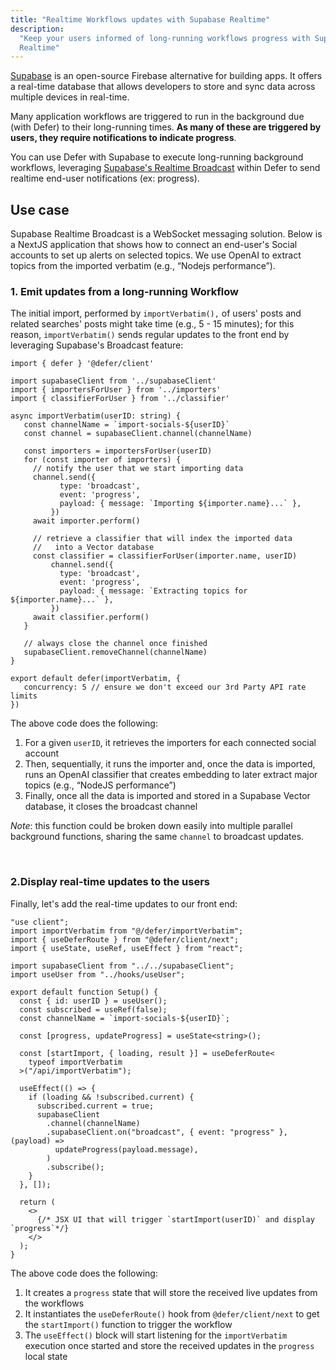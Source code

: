 ```yaml
---
title: "Realtime Workflows updates with Supabase Realtime"
description:
  "Keep your users informed of long-running workflows progress with Supabase
  Realtime"
---
```


[Supabase](https://supabase.com/) is an open-source Firebase alternative for
building apps. It offers a real-time database that allows developers to store
and sync data across multiple devices in real-time.

Many application workflows are triggered to run in the background due (with
Defer) to their long-running times. **As many of these are triggered by users,
they require notifications to indicate progress**.

You can use Defer with Supabase to execute long-running background workflows,
leveraging
[Supabase's Realtime Broadcast](https://www.notion.so/Long-running-workflows-with-Supabase-Realtime-37c3830217284ef5b3adf11e51ee5685?pvs=21)
within Defer to send realtime end-user notifications (ex: progress).

## Use case

Supabase Realtime Broadcast is a WebSocket messaging solution. Below is a NextJS
application that shows how to connect an end-user's Social accounts to set up
alerts on selected topics. We use OpenAI to extract topics from the imported
verbatim (e.g., “Nodejs performance”).

### 1. Emit updates from a long-running Workflow

The initial import, performed by `importVerbatim(),` of users' posts and related
searches' posts might take time (e.g., 5 - 15 minutes); for this reason,
`importVerbatim()` sends regular updates to the front end by leveraging
Supabase's Broadcast feature:

```tsx defer/importSocialMessages.ts
import { defer } '@defer/client'

import supabaseClient from '../supabaseClient'
import { importersForUser } from '../importers'
import { classifierForUser } from '../classifier'

async importVerbatim(userID: string) {
   const channelName = `import-socials-${userID}`
   const channel = supabaseClient.channel(channelName)

   const importers = importersForUser(userID)
   for (const importer of importers) {
     // notify the user that we start importing data
     channel.send({
		   type: 'broadcast',
		   event: 'progress',
		   payload: { message: `Importing ${importer.name}...` },
		 })
     await importer.perform()

     // retrieve a classifier that will index the imported data
     //   into a Vector database
     const classifier = classifierForUser(importer.name, userID)
		 channel.send({
		   type: 'broadcast',
		   event: 'progress',
		   payload: { message: `Extracting topics for ${importer.name}...` },
		 })
     await classifier.perform()
   }

   // always close the channel once finished
   supabaseClient.removeChannel(channelName)
}

export default defer(importVerbatim, {
   concurrency: 5 // ensure we don't exceed our 3rd Party API rate limits
})
```

The above code does the following:

1. For a given `userID`, it retrieves the importers for each connected social
   account
2. Then, sequentially, it runs the importer and, once the data is imported, runs
   an OpenAI classifier that creates embedding to later extract major topics
   (e.g., “NodeJS performance”)
3. Finally, once all the data is imported and stored in a Supabase Vector
   database, it closes the broadcast channel

_Note_: this function could be broken down easily into multiple parallel
background functions, sharing the same `channel` to broadcast updates.

<br />

### 2.Display real-time updates to the users

Finally, let's add the real-time updates to our front end:

```tsx app/pages/Setup.tsx
"use client";
import importVerbatim from "@/defer/importVerbatim";
import { useDeferRoute } from "@defer/client/next";
import { useState, useRef, useEffect } from "react";

import supabaseClient from "../../supabaseClient";
import useUser from "../hooks/useUser";

export default function Setup() {
  const { id: userID } = useUser();
  const subscribed = useRef(false);
  const channelName = `import-socials-${userID}`;

  const [progress, updateProgress] = useState<string>();

  const [startImport, { loading, result }] = useDeferRoute<
    typeof importVerbatim
  >("/api/importVerbatim");

  useEffect(() => {
    if (loading && !subscribed.current) {
      subscribed.current = true;
      supabaseClient
        .channel(channelName)
        .supabaseClient.on("broadcast", { event: "progress" }, (payload) =>
          updateProgress(payload.message),
        )
        .subscribe();
    }
  }, []);

  return (
    <>
      {/* JSX UI that will trigger `startImport(userID)` and display `progress`*/}
    </>
  );
}
```

The above code does the following:

1. It creates a `progress` state that will store the received live updates from
   the workflows
2. It instantiates the `useDeferRoute()` hook from `@defer/client/next` to get
   the `startImport()` function to trigger the workflow
3. The `useEffect()` block will start listening for the `importVerbatim`
   execution once started and store the received updates in the `progress` local
   state
